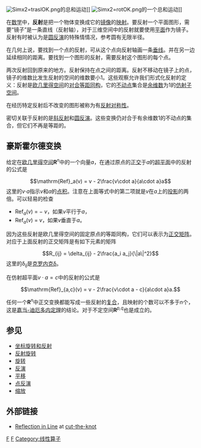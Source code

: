 {{noteTA
|T=zh-hans:反射 (数学); zh-hant:鏡射 (數學);
|1=zh-hans:反射; zh-hant:鏡射;
}}
[[File:Simx2=traslOK.png|right]]的总和运动]]
[[File:Simx2=rotOK.png|right]]的一个总和运动]]

在[[数学|数学]]中，'''反射'''是把一个物体变换成它的[[镜像_(几何)|镜像]]的[[函数|映射]]。要反射一个平面图形，需要“镜子”是一条直线（反射轴），对于三维空间中的反射就要使用[[平面_(数学)|平面]]作为镜子。反射有时被认为是[[反演|圆反演]]的特殊情情况，参考圆有无限半径。

在几何上说，要找到一个点的反射，可从这个点向反射轴画一条[[垂线|垂线]]。并在另一边延续相同的距离。要找到一个图形的反射，需要反射这个图形的每个点。

两次反射回到原来的地方。反射保持在点之间的距离。反射不移动在镜子上的点，镜子的维数比发生反射的空间的维数要小1。这些观察允许我们形式化反射的定义：反射是[[欧几里得空间|欧几里得空间]]的[[对合|对合]][[等距同构|等距同构]]，它的[[不动点|不动点]]集合是[[余维数|余维数]]为1的[[仿射空间|仿射子空间]]。

在经历特定反射后不改变的图形被称为有[[反射对称性|反射对称性]]。

密切关联于反射的是[[斜反射|斜反射]]和[[反演|圆反演]]。这些变换仍对合于有余维数1的不动点的集合，但它们不再是等距的。

==豪斯霍尔德变换==
{{main|豪斯霍尔德变换}}

给定在[[欧几里得空间|欧几里得空间]]'''R'''<sup>''n''</sup>中的一个向量''a''，在通过原点的[[正交|正交]]于''a''的[[超平面|超平面]]中的反射的公式是
:<math>\mathrm{Ref}_a(v) = v - 2\frac{v\cdot a}{a\cdot a}a</math>
这里的''v''·''a''指示''v''和''a''的[[点积|点积]]。注意在上面等式中的第二项就是''v''在''a''上的[[投影|投影]]的两倍。可以轻易的检查
*Ref<sub>''a''</sub>(''v'') = − ''v''，如果''v''平行于''a''，
*Ref<sub>''a''</sub>(''v'') = ''v''，如果''v''垂直于''a''。

因为这些反射是欧几里得空间的固定原点的等距同构，它们可以表示为[[正交矩阵|正交矩阵]]。对应于上面反射的正交矩阵是有如下元素的矩阵
:<math>R_{ij} = \delta_{ij} - 2\frac{a_i a_j}{\|a\|^2}</math>
这里的δ<sub>''ij''</sub>是[[克罗内克δ|克罗内克δ]]。

在仿射超平面<math>v\cdot a = c</math>中的反射的公式是
:<math>\mathrm{Ref}_{a,c}(v) = v - 2\frac{v\cdot a - c}{a\cdot a}a.</math>

任何一个'''R'''<sup>''n''</sup>中正交变换都能写成一些反射的[[映射的复合|复合]]，且映射的个数可以不多于''n''个，这是[[嘉当-迪厄多内定理|嘉当-迪厄多内定理]]的结论。对于不定空间'''R'''<sup>''p,q''</sup>也是成立的。

==参见==

*[[坐标旋转和反射|坐标旋转和反射]]
*[[反射旋转|反射旋转]]
*[[旋转|旋转]]
*[[反演|反演]]
*[[平移|平移]]
*[[点反演|点反演]]
*[[缩放|缩放]]

==外部链接==

* [http://www.cut-the-knot.org/Curriculum/Geometry/Reflection.shtml Reflection in Line]{{Wayback|url=http://www.cut-the-knot.org/Curriculum/Geometry/Reflection.shtml |date=20070713091423 }} at [[cut-the-knot|cut-the-knot]]

[[Category:函数|F]]
[[Category:欧几里得对称|F]]
[[Category:线性算子|Category:线性算子]]